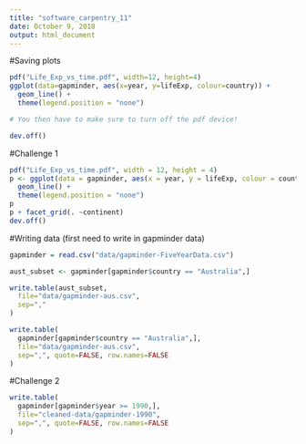 ```yaml
---
title: "software_carpentry_11"
date: October 9, 2018
output: html_document
---
```


#Saving plots
```r
pdf("Life_Exp_vs_time.pdf", width=12, height=4)
ggplot(data=gapminder, aes(x=year, y=lifeExp, colour=country)) +
  geom_line() +
  theme(legend.position = "none")

# You then have to make sure to turn off the pdf device!

dev.off()
```

#Challenge 1
```r
pdf("Life_Exp_vs_time.pdf", width = 12, height = 4)
p <- ggplot(data = gapminder, aes(x = year, y = lifeExp, colour = country)) +
  geom_line() +
  theme(legend.position = "none")
p
p + facet_grid(. ~continent)
dev.off()
```


#Writing data (first need to write in gapminder data)
```r
gapminder = read.csv("data/gapminder-FiveYearData.csv")

aust_subset <- gapminder[gapminder$country == "Australia",]

write.table(aust_subset,
  file="data/gapminder-aus.csv",
  sep=","
)

write.table(
  gapminder[gapminder$country == "Australia",],
  file="data/gapminder-aus.csv",
  sep=",", quote=FALSE, row.names=FALSE
)
```


#Challenge 2
```r
write.table(
  gapminder[gapminder$year >= 1990,],
  file="cleaned-data/gapminder-1990",
  sep=",", quote=FALSE, row.names=FALSE
)
```






